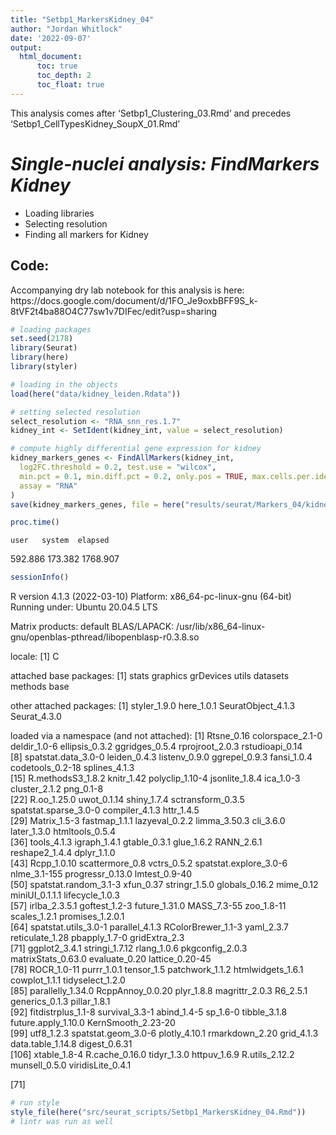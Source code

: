 ```yaml
---
title: "Setbp1_MarkersKidney_04"
author: "Jordan Whitlock"
date: '2022-09-07'
output:     
  html_document:
      toc: true
      toc_depth: 2
      toc_float: true
---
```


This analysis comes after 'Setbp1_Clustering_03.Rmd' and precedes 'Setbp1_CellTypesKidney_SoupX_01.Rmd'

# *Single-nuclei analysis: FindMarkers Kidney*
* Loading libraries
* Selecting resolution
* Finding all markers for Kidney

## Code: 

Accompanying dry lab notebook for this analysis is here: https://docs.google.com/document/d/1FO_Je9oxbBFF9S_k-8tVF2t4ba88O4C77sw1v7DIFec/edit?usp=sharing


```r
# loading packages
set.seed(2178)
library(Seurat)
library(here)
library(styler)

# loading in the objects
load(here("data/kidney_leiden.Rdata"))
```

```r
# setting selected resolution
select_resolution <- "RNA_snn_res.1.7"
kidney_int <- SetIdent(kidney_int, value = select_resolution)
```

```r
# compute highly differential gene expression for kidney
kidney_markers_genes <- FindAllMarkers(kidney_int,
  log2FC.threshold = 0.2, test.use = "wilcox",
  min.pct = 0.1, min.diff.pct = 0.2, only.pos = TRUE, max.cells.per.ident = 50,
  assay = "RNA"
)
save(kidney_markers_genes, file = here("results/seurat/Markers_04/kidney_markers.Rdata"))
```

```r
proc.time()
```
    user   system  elapsed 
 592.886  173.382 1768.907 

```r
sessionInfo()
```
 R version 4.1.3 (2022-03-10)
Platform: x86_64-pc-linux-gnu (64-bit)
Running under: Ubuntu 20.04.5 LTS

Matrix products: default
BLAS/LAPACK: /usr/lib/x86_64-linux-gnu/openblas-pthread/libopenblasp-r0.3.8.so

locale:
[1] C

attached base packages:
[1] stats     graphics  grDevices utils     datasets  methods   base     

other attached packages:
[1] styler_1.9.0       here_1.0.1         SeuratObject_4.1.3 Seurat_4.3.0      

loaded via a namespace (and not attached):
  [1] Rtsne_0.16             colorspace_2.1-0       deldir_1.0-6           ellipsis_0.3.2         ggridges_0.5.4         rprojroot_2.0.3        rstudioapi_0.14       
  [8] spatstat.data_3.0-0    leiden_0.4.3           listenv_0.9.0          ggrepel_0.9.3          fansi_1.0.4            codetools_0.2-18       splines_4.1.3         
 [15] R.methodsS3_1.8.2      knitr_1.42             polyclip_1.10-4        jsonlite_1.8.4         ica_1.0-3              cluster_2.1.2          png_0.1-8             
 [22] R.oo_1.25.0            uwot_0.1.14            shiny_1.7.4            sctransform_0.3.5      spatstat.sparse_3.0-0  compiler_4.1.3         httr_1.4.5            
 [29] Matrix_1.5-3           fastmap_1.1.1          lazyeval_0.2.2         limma_3.50.3           cli_3.6.0              later_1.3.0            htmltools_0.5.4       
 [36] tools_4.1.3            igraph_1.4.1           gtable_0.3.1           glue_1.6.2             RANN_2.6.1             reshape2_1.4.4         dplyr_1.1.0           
 [43] Rcpp_1.0.10            scattermore_0.8        vctrs_0.5.2            spatstat.explore_3.0-6 nlme_3.1-155           progressr_0.13.0       lmtest_0.9-40         
 [50] spatstat.random_3.1-3  xfun_0.37              stringr_1.5.0          globals_0.16.2         mime_0.12              miniUI_0.1.1.1         lifecycle_1.0.3       
 [57] irlba_2.3.5.1          goftest_1.2-3          future_1.31.0          MASS_7.3-55            zoo_1.8-11             scales_1.2.1           promises_1.2.0.1      
 [64] spatstat.utils_3.0-1   parallel_4.1.3         RColorBrewer_1.1-3     yaml_2.3.7             reticulate_1.28        pbapply_1.7-0          gridExtra_2.3         
 [71] ggplot2_3.4.1          stringi_1.7.12         rlang_1.0.6            pkgconfig_2.0.3        matrixStats_0.63.0     evaluate_0.20          lattice_0.20-45       
 [78] ROCR_1.0-11            purrr_1.0.1            tensor_1.5             patchwork_1.1.2        htmlwidgets_1.6.1      cowplot_1.1.1          tidyselect_1.2.0      
 [85] parallelly_1.34.0      RcppAnnoy_0.0.20       plyr_1.8.8             magrittr_2.0.3         R6_2.5.1               generics_0.1.3         pillar_1.8.1          
 [92] fitdistrplus_1.1-8     survival_3.3-1         abind_1.4-5            sp_1.6-0               tibble_3.1.8           future.apply_1.10.0    KernSmooth_2.23-20    
 [99] utf8_1.2.3             spatstat.geom_3.0-6    plotly_4.10.1          rmarkdown_2.20         grid_4.1.3             data.table_1.14.8      digest_0.6.31         
[106] xtable_1.8-4           R.cache_0.16.0         tidyr_1.3.0            httpuv_1.6.9           R.utils_2.12.2         munsell_0.5.0          viridisLite_0.4.1     

 [71] 

```r
# run style
style_file(here("src/seurat_scripts/Setbp1_MarkersKidney_04.Rmd"))
# lintr was run as well
```
